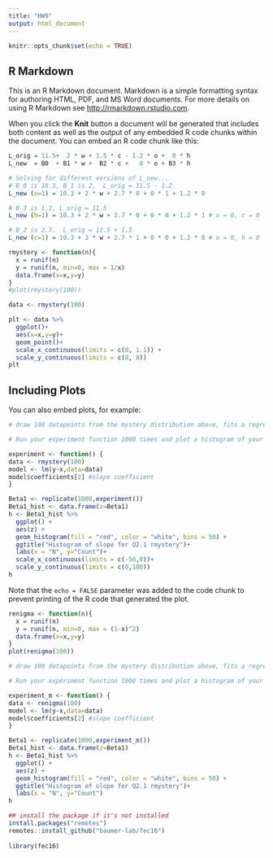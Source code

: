 ```yaml
---
title: "HW9"
output: html_document
---
```


```r
knitr::opts_chunk$set(echo = TRUE)
```

## R Markdown

This is an R Markdown document. Markdown is a simple formatting syntax for authoring HTML, PDF, and MS Word documents. For more details on using R Markdown see <http://rmarkdown.rstudio.com>.

When you click the **Knit** button a document will be generated that includes both content as well as the output of any embedded R code chunks within the document. You can embed an R code chunk like this:

```r
L_orig = 11.5+  2 * w + 1.5 * c - 1.2 * o +  0 * h
L_new  = B0  + B1 * w +  B2 * c +   0 * o + B3 * h

# Solving for different versions of L_new...
# B_0 is 10.3, B_1 is 2,  L_orig = 11.5 - 1.2
L_new (o=1) = 10.3 + 2 * w + 2.7 * 0 + 0 * 1 + 1.2 * 0    

# B_3 is 1.2, L_orig = 11.5
L_new (h=1) = 10.3 + 2 * w + 2.7 * 0 + 0 * 0 + 1.2 * 1 # o = 0, c = 0

# B_2 is 2.7.  L_orig = 11.5 + 1.5
L_new (c=1) = 10.3 + 2 * w + 2.7 * 1 + 0 * 0 + 1.2 * 0 # o = 0, h = 0
```

```r
rmystery <- function(n){
  x = runif(n)
  y = runif(n, min=0, max = 1/x)
  data.frame(x=x,y=y)
}
#plot(rmystery(100))

data <- rmystery(100)

plt <- data %>%
  ggplot()+
  aes(x=x,y=y)+
  geom_point()+
  scale_x_continuous(limits = c(0, 1.1)) +
  scale_y_continuous(limits = c(0, 8))
plt
```

## Including Plots

You can also embed plots, for example:

```r
# draw 100 datapoints from the mystery distribution above, fits a regression of y on x, then returns the slope coefficient.

# Run your experiment function 1000 times and plot a histogram of your result

experiment <- function() {
data <- rmystery(100)
model <- lm(y~x,data=data)
model$coefficients[2] #slope coefficient
}

Beta1 <- replicate(1000,experiment())
Beta1_hist <- data.frame(z=Beta1)
h <- Beta1_hist %>%  
  ggplot() + 
  aes(z) +
  geom_histogram(fill = "red", color = "white", bins = 50) +
  ggtitle("Histogram of slope for Q2.1 rmystery")+
  labs(x = "N", y="Count")+
  scale_x_continuous(limits = c(-50,0))+
  scale_y_continuous(limits = c(0,100))
h
```

Note that the `echo = FALSE` parameter was added to the code chunk to prevent printing of the R code that generated the plot.

```r
renigma <- function(n){
  x = runif(n)
  y = runif(n, min=0, max = (1-x)^2)
  data.frame(x=x,y=y)
}
plot(renigma(100))

```

```r
# draw 100 datapoints from the mystery distribution above, fits a regression of y on x, then returns the slope coefficient.

# Run your experiment function 1000 times and plot a histogram of your result

experiment_m <- function() {
data <- renigma(100)
model <- lm(y~x,data=data)
model$coefficients[2] #slope coefficient
}

Beta1 <- replicate(1000,experiment_m())
Beta1_hist <- data.frame(z=Beta1)
h <- Beta1_hist %>%  
  ggplot() + 
  aes(z) +
  geom_histogram(fill = "red", color = "white", bins = 50) +
  ggtitle("Histogram of slope for Q2.1 rmystery")+
  labs(x = "N", y="Count")
h

```

```r
## install the package if it's not installed
install.packages("remotes")
remotes::install_github("baumer-lab/fec16")
   
library(fec16)
```

```r

```
